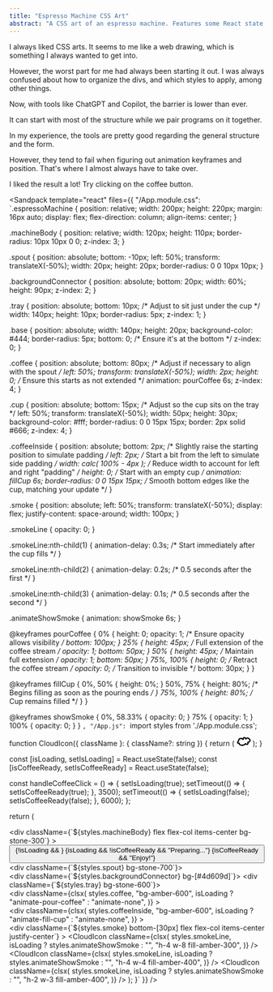```yaml
---
title: "Espresso Machine CSS Art"
abstract: "A CSS art of an espresso machine. Features some React state as well to pour some coffee on press." date: "2024-02-15"
---
```

I always liked CSS arts. It seems to me like a web drawing, which is something I always wanted to get into.

However, the worst part for me had always been starting it out. I was always confused about how to organize the divs, and which styles to apply, among other things.

Now, with tools like ChatGPT and Copilot, the barrier is lower than ever.

It can start with most of the structure while we pair programs on it together.

In my experience, the tools are pretty good regarding the general structure and the form.

However, they tend to fail when figuring out animation keyframes and position. That's where I almost always have to take over.

I liked the result a lot! Try clicking on the coffee button.

<Sandpack template="react" files={{
        "/App.module.css": `.espressoMachine {
  position: relative;
  width: 200px;
  height: 220px;
  margin: 16px auto;
  display: flex;
  flex-direction: column;
  align-items: center;
}

.machineBody {
  position: relative;
  width: 120px;
  height: 110px;
  border-radius: 10px 10px 0 0;
  z-index: 3;
}

.spout {
  position: absolute;
  bottom: -10px;
  left: 50%;
  transform: translateX(-50%);
  width: 20px;
  height: 20px;
  border-radius: 0 0 10px 10px;
}

.backgroundConnector {
  position: absolute;
  bottom: 20px;
  width: 60%;
  height: 90px;
  z-index: 2;
}

.tray {
  position: absolute;
  bottom: 10px; /* Adjust to sit just under the cup */
  width: 140px;
  height: 10px;
  border-radius: 5px;
  z-index: 1;
}

.base {
  position: absolute;
  width: 140px;
  height: 20px;
  background-color: #444;
  border-radius: 5px;
  bottom: 0; /* Ensure it's at the bottom */
  z-index: 0;
}

.coffee {
  position: absolute;
  bottom: 80px; /* Adjust if necessary to align with the spout */
  left: 50%;
  transform: translateX(-50%);
  width: 2px;
  height: 0; /* Ensure this starts as not extended */
  animation: pourCoffee 6s;
  z-index: 4;
}

.cup {
  position: absolute;
  bottom: 15px; /* Adjust so the cup sits on the tray */
  left: 50%;
  transform: translateX(-50%);
  width: 50px;
  height: 30px;
  background-color: #fff;
  border-radius: 0 0 15px 15px;
  border: 2px solid #666;
  z-index: 4;
}

.coffeeInside {
  position: absolute;
  bottom: 2px; /* Slightly raise the starting position to simulate padding */
  left: 2px; /* Start a bit from the left to simulate side padding */
  width: calc(
    100% - 4px
  ); /* Reduce width to account for left and right "padding" */
  height: 0; /* Start with an empty cup */
  animation: fillCup 6s;
  border-radius: 0 0 15px 15px; /* Smooth bottom edges like the cup, matching your update */
}

.smoke {
  position: absolute;
  left: 50%;
  transform: translateX(-50%);
  display: flex;
  justify-content: space-around;
  width: 100px;
}

.smokeLine {
  opacity: 0;
}

.smokeLine:nth-child(1) {
  animation-delay: 0.3s; /* Start immediately after the cup fills */
}

.smokeLine:nth-child(2) {
  animation-delay: 0.2s; /* 0.5 seconds after the first */
}

.smokeLine:nth-child(3) {
  animation-delay: 0.1s; /* 0.5 seconds after the second */
}

.animateShowSmoke {
  animation: showSmoke 6s;
}

@keyframes pourCoffee {
  0% {
    height: 0;
    opacity: 1; /* Ensure opacity allows visibility */
    bottom: 100px;
  }
  25% {
    height: 45px; /* Full extension of the coffee stream */
    opacity: 1;
    bottom: 50px;
  }
  50% {
    height: 45px; /* Maintain full extension */
    opacity: 1;
    bottom: 50px;
  }
  75%,
  100% {
    height: 0; /* Retract the coffee stream */
    opacity: 0; /* Transition to invisible */
    bottom: 30px;
  }
}

@keyframes fillCup {
  0%,
  50% {
    height: 0%;
  }
  50%,
  75% {
    height: 80%; /* Begins filling as soon as the pouring ends */
  }
  75%,
  100% {
    height: 80%; /* Cup remains filled */
  }
}

@keyframes showSmoke {
  0%,
  58.33% {
    opacity: 0;
  }
  75% {
    opacity: 1;
  }
  100% {
    opacity: 0;
  }
}
`,
        "/App.js": `import styles from './App.module.css';

function CloudIcon({ className }: { className?: string }) {
  return (
    <svg
      xmlns="http://www.w3.org/2000/svg"
      width="28"
      height="18"
      viewBox="0 0 28 18"
      className={className}
    >
      <path d="M21.967.964c-1.429-.283-2.439.219-3.325 1.007C17.838.707 16.458-.051 14.715.245c-1.49.254-2.505 1.236-2.946 2.479-1.867-1.045-4.104-1.532-6.059-.432-1.79 1.009-3.382 3.57-3.406 5.775C1.069 9.22.292 10.531 1.053 12.296c.508 1.18 1.703 1.689 2.894 1.667.826 2.152 3.438 3.405 5.572 3.71 2.844.405 6.026-.628 8.087-2.659.133.116.265.231.393.309.522.314 1.147.491 1.749.557 1.05.115 2.201-.137 2.994-.875 1.007-.937 1.195-2.226.901-3.451 1.257-.395 2.446-1.095 3.247-2.096 1.352-1.692.697-3.811-.434-5.413-1.059-1.499-2.673-2.722-4.489-3.081zm2.872 7.081c-.606.759-1.997 1.283-2.933 1.361a1.236 1.236 0 00-.95.544c-.222.264-.327.61-.236.985.032.264.14.508.321.688.301.602.449 1.299-.23 1.69-.89.513-1.817-.341-2.618-.848-.37-.401-.934-.571-1.409-.22a1.08 1.08 0 00-.383.394c-1.131 1.363-2.546 2.027-4.264 2.456-1.691.421-5.791.001-5.943-2.443a1.226 1.226 0 00-.024-.263c-.047-.779-.704-1.146-1.335-1.098l-.029.002a1.677 1.677 0 00-.287.055c-.038.011-.074.027-.111.042-.037.015-.073.023-.109.042-.455.227-.858.019-1.086-.397-.271-.494.982-1.325 1.254-1.557.443-.377.492-.846.321-1.243-.216-1.202 1.291-3.425 2.323-3.83 1.762-.69 3.567.345 4.83 1.466.669.776 2.152.317 2.195-.757a1.003 1.003 0 00-.068-.55c-.453-2.183 2.647-2.621 2.835-.256.028.354.177.626.384.823.387.455 1.031.66 1.565.235a.98.98 0 00.492-.559c.347-.452.682-.927 1.153-1.242 1.002-.67 2.382.372 3.094.997.863.761 2.168 2.331 1.248 3.483z"></path>
    </svg>
  );
}

  const [isLoading, setIsLoading] = React.useState(false);
  const [isCoffeeReady, setIsCoffeeReady] = React.useState(false);

  const handleCoffeeClick = () => {
    setIsLoading(true);
    setTimeout(() => {
      setIsCoffeeReady(true);
    }, 3500);
    setTimeout(() => {
      setIsLoading(false);
      setIsCoffeeReady(false);
    }, 6000);
  };

  return (
    <div className={styles.espressoMachine}>
      <div
        className={\`\${styles.machineBody} flex flex-col items-center bg-stone-300\`}
      >
        <div className="mt-1 flex w-full flex-col items-center justify-center gap-3">
          <div className="flex w-full items-center justify-center border-b border-dashed border-b-rose-600 p-1 text-rose-700">
            <Heart />
            <Heart />
            <Heart />
          </div>
          <button
            onClick={handleCoffeeClick}
            className="rounded border-2 border-dashed border-rose-700 p-1 text-xs text-rose-700"
          >
            {!isLoading && <Coffee />}
            {isLoading && !isCoffeeReady && "Preparing..."}
            {isCoffeeReady && "Enjoy!"}
          </button>
        </div>
        <div className={\`\${styles.spout} bg-stone-700\`}></div>
      </div>
      <div className={\`\${styles.backgroundConnector} bg-[#4d609d]\`}></div>
      <div className={\`\${styles.tray} bg-stone-600\`}></div>
      <div className={styles.base}></div>
      <div
        className={clsx(
          styles.coffee,
          "bg-amber-600",
          isLoading ? "animate-pour-coffee" : "animate-none",
        )}
      ></div>
      <div className={styles.cup}>
        <div
          className={clsx(
            styles.coffeeInside,
            "bg-amber-600",
            isLoading ? "animate-fill-cup" : "animate-none",
          )}
        ></div>
        <div
          className={\`\${styles.smoke} bottom-[30px] flex flex-col items-center justify-center\`}
        >
          <CloudIcon
            className={clsx(
              styles.smokeLine,
              isLoading ? styles.animateShowSmoke : "",
              "h-4 w-8 fill-amber-300",
            )}
          />
          <CloudIcon
            className={clsx(
              styles.smokeLine,
              isLoading ? styles.animateShowSmoke : "",
              "h-4 w-4 fill-amber-400",
            )}
          />
          <CloudIcon
            className={clsx(
              styles.smokeLine,
              isLoading ? styles.animateShowSmoke : "",
              "h-2 w-3 fill-amber-400",
            )}
          />
        </div>
      </div>
    </div>
  );
}`
}} />
